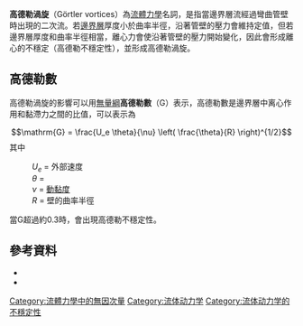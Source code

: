 '''高德勒渦旋'''（Görtler vortices）為[[流體力學|流體力學]]名詞，是指當邊界層流經過彎曲管壁時出現的二次流。若[[邊界層|邊界層]]厚度小於曲率半徑，沿著管壁的壓力會維持定值，但若邊界層厚度和曲率半徑相當，離心力會使沿著管壁的壓力開始變化，因此會形成離心的不穩定（高德勒不穩定性），並形成高德勒渦旋。

==高德勒數==
高德勒渦旋的影響可以用[[無量綱|無量綱]]'''高德勒數'''（G）表示，高德勒數是邊界層中离心作用和黏滯力之間的比值，可以表示為
:<math>
\mathrm{G} = \frac{U_e \theta}{\nu} \left( \frac{\theta}{R} \right)^{1/2}
</math>
其中
: <math>U_e</math> = 外部速度
: <math>\theta</math> = {{link-en|動量邊界層厚度|momentum thickness}}
: <math>\nu</math> = [[動黏度|動黏度]]
: <math>R</math> = 壁的曲率半徑

當G超過約0.3時，會出現高德勒不穩定性。

==參考資料==
*{{cite journal |last=Görtler |first=H. |title={{lang|de|Dreidimensionales zur Stabilitätstheorie laminarer Grenzschichten}} |journal=Journal of Applied Mathematics and Mechanics |volume=35 |issue=9–10 |pages=362–363 |year=1955 |doi=10.1002/zamm.19550350906 }}
*{{cite journal |last=Saric |first=W. S. |title=Görtler vortices |journal=Annu. Rev. Fluid Mech. |volume=26 |issue= |pages=379–409 |year=1994 |doi=10.1146/annurev.fl.26.010194.002115 |bibcode = 1994AnRFM..26..379S }}

{{NonDimFluMech}}

{{DEFAULTSORT:Gortler Vortices}}
[[Category:流體力學中的無因次量|Category:流體力學中的無因次量]]
[[Category:流体动力学|Category:流体动力学]]
[[Category:流体动力学的不穩定性|Category:流体动力学的不穩定性]]